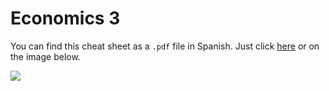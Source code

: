 # Economics 3 {-}

You can find this cheat sheet as a `.pdf` file in Spanish.
Just click [here](files/02-econ3.pdf) or on the image below.

::: {.row}
:::::: {.col-sm-6 .thesis-cover}
<a href="files/02-econ3.pdf"><img src="figures/02-econ3.png"/></a> 
::::::
:::